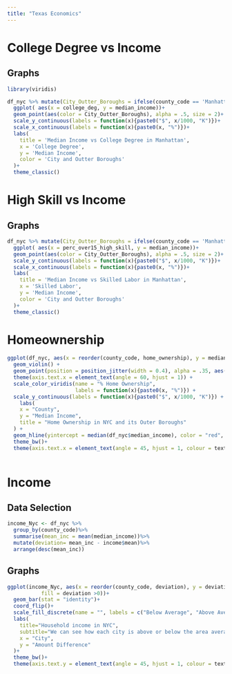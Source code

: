 ```yaml
---
title: "Texas Economics"
---
```


# College Degree vs Income

## Graphs
```r
library(viridis)
```


```r
df_nyc %>% mutate(City_Outter_Boroughs = ifelse(county_code == 'Manhattan','City','Outter Boroughs')) %>% 
  ggplot( aes(x = college_deg, y = median_income))+
  geom_point(aes(color = City_Outter_Boroughs), alpha = .5, size = 2)+
  scale_y_continuous(labels = function(x){paste0("$", x/1000, "K")})+
  scale_x_continuous(labels = function(x){paste0(x, "%")})+
  labs(
    title = 'Median Income vs College Degree in Manhattan',
    x = 'College Degree',
    y = 'Median Income',
    color = 'City and Outter Boroughs'
  )+
  theme_classic()
```

# High Skill vs Income

## Graphs
```r
df_nyc %>% mutate(City_Outter_Boroughs = ifelse(county_code == 'Manhattan','City','Outter Boroughs')) %>% 
  ggplot( aes(x = perc_over15_high_skill, y = median_income))+
  geom_point(aes(color = City_Outter_Boroughs), alpha = .5, size = 2)+
  scale_y_continuous(labels = function(x){paste0("$", x/1000, "K")})+
  scale_x_continuous(labels = function(x){paste0(x, "%")})+
  labs(
    title = 'Median Income vs Skilled Labor in Manhattan',
    x = 'Skilled Labor',
    y = 'Median Income',
    color = 'City and Outter Boroughs'
  )+
  theme_classic()
```

# Homeownership

```r
ggplot(df_nyc, aes(x = reorder(county_code, home_ownership), y = median_income)) +
  geom_violin() +
  geom_point(position = position_jitter(width = 0.4), alpha = .35, aes(color = home_ownership)) +
  theme(axis.text.x = element_text(angle = 60, hjust = 1)) +
  scale_color_viridis(name = "% Home Ownership",
                      labels = function(x){paste0(x, "%")}) +
  scale_y_continuous(labels = function(x){paste0("$", x/1000, "K")}) +
    labs(
    x = "County",
    y = "Median Income",
    title = "Home Ownership in NYC and its Outer Boroughs"
  ) +
  geom_hline(yintercept = median(df_nyc$median_income), color = "red", linetype = "dashed")+
  theme_bw()+
  theme(axis.text.x = element_text(angle = 45, hjust = 1, colour = text_color))
  
```
# Income

## Data Selection
```r
income_Nyc <- df_nyc %>%
  group_by(county_code)%>%
  summarise(mean_inc = mean(median_income))%>%
  mutate(deviation= mean_inc - income$mean)%>%
  arrange(desc(mean_inc))
```

## Graphs
```r
ggplot(income_Nyc, aes(x = reorder(county_code, deviation), y = deviation,
           fill = deviation >0))+
  geom_bar(stat = "identity")+
  coord_flip()+
  scale_fill_discrete(name = "", labels = c("Below Average", "Above Average"))+
  labs(
    title="Household income in NYC",
    subtitle="We can see how each city is above or below the area average, $66K",
    x = "City",
    y = "Amount Difference"
  )+
  theme_bw()+
  theme(axis.text.y = element_text(angle = 45, hjust = 1, colour = text_color))
```

